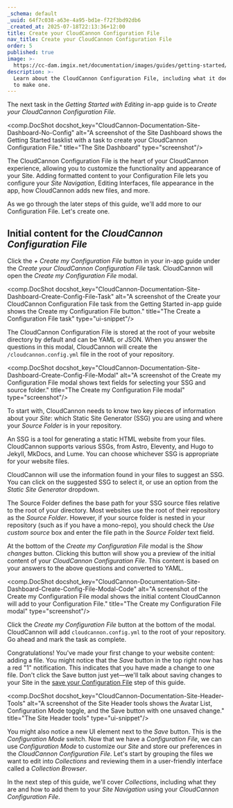 ```yaml
---
_schema: default
_uuid: 64f7c038-a63e-4a95-bd1e-f72f3bd92db6
_created_at: 2025-07-18T22:13:36+12:00
title: Create your CloudCannon Configuration File
nav_title: Create your CloudCannon Configuration File
order: 5
published: true
image: >-
  https://cc-dam.imgix.net/documentation/images/guides/getting-started/guide-thumbnails/CloudCannon-Getting-Started-Thumbnail-Universal.png
description: >-
  Learn about the CloudCannon Configuration File, including what it does and how
  to make one.
---
```

The next task in the *Getting Started with Editing* in-app guide is to *Create your CloudCannon Configuration File*.

<comp.DocShot docshot_key="CloudCannon-Documentation-Site-Dashboard-No-Config" alt="A screenshot of the Site Dashboard shows the Getting Started tasklist with a task to create your CloudCannon Configuration File." title="The Site Dashboard" type="screenshot"/>

The CloudCannon Configuration File is the heart of your CloudCannon experience, allowing you to customize the functionality and appearance of your Site. Adding formatted content to your Configuration File lets you configure your *Site Navigation*, Editing Interfaces, file appearance in the app, how CloudCannon adds new files, and more.

As we go through the later steps of this guide, we'll add more to our Configuration File. Let's create one.

## Initial content for the *CloudCannon Configuration File*

Click the *\+ Create my Configuration File* button in your in-app guide under the *Create your CloudCannon Configuration File* task. CloudCannon will open the *Create my Configuration File* modal.

<comp.DocShot docshot_key="CloudCannon-Documentation-Site-Dashboard-Create-Config-File-Task" alt="A screenshot of the Create your CloudCannon Configuration File task from the Getting Started in-app guide shows the Create my Configuration File button." title="The Create a Configuration File task" type="ui-snippet"/>

The CloudCannon Configuration File is stored at the root of your website directory by default and can be YAML or JSON. When you answer the questions in this modal, CloudCannon will create the `/cloudcannon.config.yml` file in the root of your repository.

<comp.DocShot docshot_key="CloudCannon-Documentation-Site-Dashboard-Create-Config-File-Modal" alt="A screenshot of the Create my Configuration File modal shows text fields for selecting your SSG and source folder." title="The Create my Configuration File modal" type="screenshot"/>

To start with, CloudCannon needs to know two key pieces of information about your *Site*: which Static Site Generator (SSG) you are using and where your *Source Folder* is in your repository.

An SSG is a tool for generating a static HTML website from your files. CloudCannon supports various SSGs, from Astro, Eleventy, and Hugo to Jekyll, MkDocs, and Lume. You can choose whichever SSG is appropriate for your website files.

CloudCannon will use the information found in your files to suggest an SSG. You can click on the suggested SSG to select it, or use an option from the *Static Site Generator* dropdown.

The Source Folder defines the base path for your SSG source files relative to the root of your directory. Most websites use the root of their repository as the *Source Folder*. However, if your source folder is nested in your repository (such as if you have a mono-repo), you should check the *Use custom source* box and enter the file path in the *Source Folder* text field.

At the bottom of the *Create my Configuration File* modal is the *Show changes* button. Clicking this button will show you a preview of the initial content of your *CloudCannon Configuration File*. This content is based on your answers to the above questions and converted to YAML.

<comp.DocShot docshot_key="CloudCannon-Documentation-Site-Dashboard-Create-Config-File-Modal-Code" alt="A screenshot of the Create my Configuration File modal shows the initial content CloudCannon will add to your Configuration File." title="The Create my Configuration File modal" type="screenshot"/>

Click the *Create my Configuration File* button at the bottom of the modal. CloudCannon will add `cloudcannon.config.yml` to the root of your repository. Go ahead and mark the task as complete.

Congratulations! You've made your first change to your website content: adding a file. You might notice that the *Save* button in the top right now has a red "1" notification. This indicates that you have made a change to one file. Don't click the Save button just yet—we'll talk about saving changes to your Site in the [save your Configuration File](/documentation/guides/getting-started-with-editing/save-your-configuration-file/) step of this guide.

<comp.DocShot docshot_key="CloudCannon-Documentation-Site-Header-Tools" alt="A screenshot of the Site Header tools shows the Avatar List, Configuration Mode toggle, and the Save button with one unsaved change." title="The Site Header tools" type="ui-snippet"/>

You might also notice a new UI element next to the *Save* button. This is the *Configuration Mode* switch. Now that we have a *Configuration File*, we can use *Configuration Mode* to customize our *Site* and store our preferences in the *CloudCannon Configuration File*. Let's start by grouping the files we want to edit into *Collections* and reviewing them in a user-friendly interface called a *Collection Browser*.

In the next step of this guide, we'll cover *Collections*, including what they are and how to add them to your *Site Navigation* using your *CloudCannon Configuration File*.